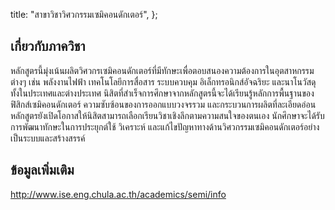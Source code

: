 
  title: "สาขาวิชาวิศวกรรมเซมิคอนดักเตอร์",
};

<MajorHeader major={Major.ALL[18]} />

## เกี่ยวกับภาควิชา

หลักสูตรนี้มุ่งเน้นผลิตวิศวกรเซมิคอนดักเตอร์ที่มีทักษะเพื่อตอบสนองความต้องการในอุตสาหกรรมต่างๆ เช่น พลังงานไฟฟ้า เทคโนโลยีการสื่อสาร ระบบควบคุม อิเล็กทรอนิกส์อัจฉริยะ และนาโนวัสดุ ทั้งในประเทศและต่างประเทศ นิสิตที่สำเร็จการศึกษาจากหลักสูตรนี้จะได้เรียนรู้หลักการพื้นฐานของฟิสิกส์เซมิคอนดักเตอร์ ความซับซ้อนของการออกแบบวงจรรวม และกระบวนการผลิตที่ละเอียดอ่อน หลักสูตรยังเปิดโอกาสให้นิสิตสามารถเลือกเรียนวิชาเชิงลึกตามความสนใจของตนเอง นักศึกษาจะได้รับการพัฒนาทักษะในการประยุกต์ใช้ วิเคราะห์ และแก้ไขปัญหาทางด้านวิศวกรรมเซมิคอนดักเตอร์อย่างเป็นระบบและสร้างสรรค์

## ข้อมูลเพิ่มเติม

http://www.ise.eng.chula.ac.th/academics/semi/info
